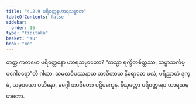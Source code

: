 ```yaml
---
title: "4.2.9 ပရိဝတ္တနဟာရသမ္ပာတ"
tableOfContents: false
sidebar:
  order: 16
type: "tipitaka"
basket: "su"
book: "ne"
---
```



<DynamicBreadcrumb />

<Division number="71" book="ne">

<Paragraph number="515" book="ne">
တတ္ထ ကတမော ပရိဝတ္တနော ဟာရသမ္ပာတော?
</Paragraph>

<Paragraph number="516" book="ne">
“တသ္မာ ရက္ခိတစိတ္တဿ, သမ္မာသင်္ကပ္ပဂေါစရော”တိ ဂါထာ. သမထဝိပဿနာယ ဘာဝိတာယ နိရောဓော ဖလံ, ပရိညာတံ ဒုက္ခံ, သမုဒယော ပဟီနော, မဂ္ဂေါ ဘာဝိတော ပဋိပက္ခေန.

</Paragraph>
</Division>

<Paragraph number="517" type="center" book="ne">
နိယုတ္တော ပရိဝတ္တနော ဟာရသမ္ပာတော.
</Paragraph>